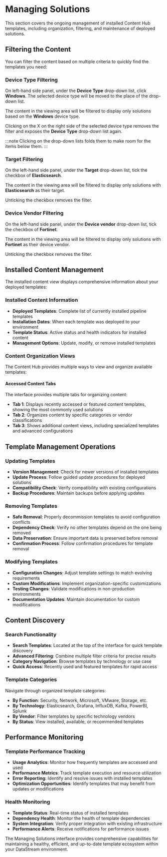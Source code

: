 # Managing Solutions

This section covers the ongoing management of installed Content Hub templates, including organization, filtering, and maintenance of deployed solutions.

## Filtering the Content

You can filter the content based on multiple criteria to quickly find the templates you need:

### Device Type Filtering

On left-hand side panel, under the **Device Type** drop-down list, click **Windows**. The selected device type will be moved to the place of the drop-down list.

The content in the viewing area will be filtered to display only solutions based on the **Windows** device type.

Clicking on the X on the right side of the selected device type removes the filter and exposes the **Device Type** drop-down list again.

:::note
Clicking on the drop-down lists folds them to make room for the items below them.
:::

### Target Filtering

On the left-hand side panel, under the **Target** drop-down list, tick the checkbox of **Elasticsearch**.

The content in the viewing area will be filtered to display only solutions with **Elasticsearch** as their target.

Unticking the checkbox removes the filter.

### Device Vendor Filtering

On the left-hand side panel, under the **Device vendor** drop-down list, tick the checkbox of **Fortinet**.

The content in the viewing area will be filtered to display only solutions with **Fortinet** as their device vendor.

Unticking the checkbox removes the filter.

## Installed Content Management

The installed content view displays comprehensive information about your deployed templates:

### Installed Content Information

- **Deployed Templates**: Complete list of currently installed pipeline templates
- **Installation Dates**: When each template was deployed to your environment
- **Template Status**: Active status and health indicators for installed content
- **Management Options**: Update, modify, or remove installed templates

### Content Organization Views

The Content Hub provides multiple ways to view and organize available templates:

#### Accessed Content Tabs

The interface provides multiple tabs for organizing content:

- **Tab 1**: Displays recently accessed or featured content templates, showing the most commonly used solutions
- **Tab 2**: Organizes content by specific categories or vendor classifications  
- **Tab 3**: Shows additional content views, including specialized templates and advanced configurations

## Template Management Operations

### Updating Templates

- **Version Management**: Check for newer versions of installed templates
- **Update Process**: Follow guided update procedures for deployed solutions
- **Compatibility Check**: Verify compatibility with existing configurations
- **Backup Procedures**: Maintain backups before applying updates

### Removing Templates

- **Safe Removal**: Properly decommission templates to avoid configuration conflicts
- **Dependency Check**: Verify no other templates depend on the one being removed
- **Data Preservation**: Ensure important data is preserved before removal
- **Confirmation Process**: Follow confirmation procedures for template removal

### Modifying Templates

- **Configuration Changes**: Adjust template settings to match evolving requirements
- **Custom Modifications**: Implement organization-specific customizations
- **Testing Changes**: Validate modifications in non-production environments
- **Documentation Updates**: Maintain documentation for custom modifications

## Content Discovery

### Search Functionality

- **Search Templates**: Located at the top of the interface for quick template discovery
- **Advanced Filtering**: Combine multiple filter criteria for precise results
- **Category Navigation**: Browse templates by technology or use case
- **Quick Access**: Recently used and featured templates for rapid access

### Template Categories

Navigate through organized template categories:

- **By Function**: Security, Network, Microsoft, VMware, Storage, etc.
- **By Technology**: Elasticsearch, Grafana, InfluxDB, Kafka, PowerBI, Splunk
- **By Vendor**: Filter templates by specific technology vendors
- **By Status**: View installed, available, or recommended templates

## Performance Monitoring

### Template Performance Tracking

- **Usage Analytics**: Monitor how frequently templates are accessed and used
- **Performance Metrics**: Track template execution and resource utilization
- **Error Reporting**: Identify and resolve issues with installed templates
- **Optimization Opportunities**: Identify templates that may benefit from updates or modifications

### Health Monitoring

- **Template Status**: Real-time status of installed templates
- **Dependency Health**: Monitor the health of template dependencies
- **System Integration**: Verify proper integration with existing infrastructure
- **Performance Alerts**: Receive notifications for performance issues

The Managing Solutions interface provides comprehensive capabilities for maintaining a healthy, efficient, and up-to-date template ecosystem within your DataStream environment.